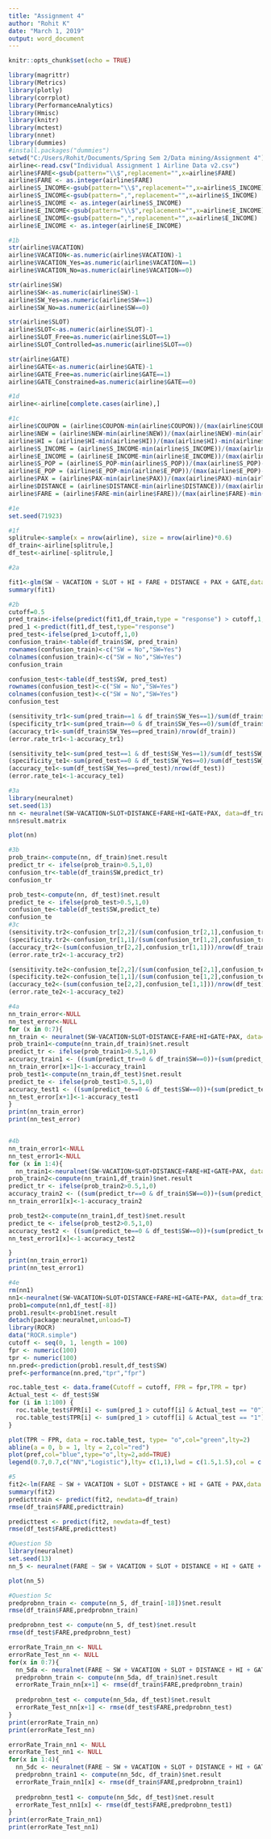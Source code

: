 ---
title: "Assignment 4"
author: "Rohit K"
date: "March 1, 2019"
output: word_document
---

```{r setup, include=FALSE}
knitr::opts_chunk$set(echo = TRUE)
```

```{r}
library(magrittr)
library(Metrics)
library(plotly)
library(corrplot)
library(PerformanceAnalytics)
library(Hmisc)
library(knitr)
library(mctest)
library(nnet)
library(dummies)
#install.packages("dummies")
setwd("C:/Users/Rohit/Documents/Spring Sem 2/Data mining/Assignment 4")
airline<-read.csv("Individual Assignment 1 Airline Data v2.csv")
airline$FARE<-gsub(pattern="\\$",replacement="",x=airline$FARE)
airline$FARE <- as.integer(airline$FARE)
airline$S_INCOME<-gsub(pattern="\\$",replacement="",x=airline$S_INCOME)
airline$S_INCOME<-gsub(pattern=",",replacement="",x=airline$S_INCOME)
airline$S_INCOME <- as.integer(airline$S_INCOME)
airline$E_INCOME<-gsub(pattern="\\$",replacement="",x=airline$E_INCOME)
airline$E_INCOME<-gsub(pattern=",",replacement="",x=airline$E_INCOME)
airline$E_INCOME <- as.integer(airline$E_INCOME)

#1b
str(airline$VACATION)
airline$VACATION<-as.numeric(airline$VACATION)-1
airline$VACATION_Yes=as.numeric(airline$VACATION==1)
airline$VACATION_No=as.numeric(airline$VACATION==0)

str(airline$SW)
airline$SW<-as.numeric(airline$SW)-1
airline$SW_Yes=as.numeric(airline$SW==1)
airline$SW_No=as.numeric(airline$SW==0)

str(airline$SLOT)
airline$SLOT<-as.numeric(airline$SLOT)-1
airline$SLOT_Free=as.numeric(airline$SLOT==1)
airline$SLOT_Controlled=as.numeric(airline$SLOT==0)

str(airline$GATE)
airline$GATE<-as.numeric(airline$GATE)-1
airline$GATE_Free=as.numeric(airline$GATE==1)
airline$GATE_Constrained=as.numeric(airline$GATE==0)

#1d
airline<-airline[complete.cases(airline),]

#1c
airline$COUPON = (airline$COUPON-min(airline$COUPON))/(max(airline$COUPON)-min(airline$COUPON))
airline$NEW = (airline$NEW-min(airline$NEW))/(max(airline$NEW)-min(airline$NEW))
airline$HI = (airline$HI-min(airline$HI))/(max(airline$HI)-min(airline$HI))
airline$S_INCOME = (airline$S_INCOME-min(airline$S_INCOME))/(max(airline$S_INCOME)-min(airline$S_INCOME))
airline$E_INCOME = (airline$E_INCOME-min(airline$E_INCOME))/(max(airline$E_INCOME)-min(airline$E_INCOME))
airline$S_POP = (airline$S_POP-min(airline$S_POP))/(max(airline$S_POP)-min(airline$S_POP))
airline$E_POP = (airline$E_POP-min(airline$E_POP))/(max(airline$E_POP)-min(airline$E_POP))
airline$PAX = (airline$PAX-min(airline$PAX))/(max(airline$PAX)-min(airline$PAX))
airline$DISTANCE = (airline$DISTANCE-min(airline$DISTANCE))/(max(airline$DISTANCE)-min(airline$DISTANCE))
airline$FARE = (airline$FARE-min(airline$FARE))/(max(airline$FARE)-min(airline$FARE))

#1e
set.seed(71923)

#1f
splitrule<-sample(x = nrow(airline), size = nrow(airline)*0.6)
df_train<-airline[splitrule,]
df_test<-airline[-splitrule,]

#2a

fit1<-glm(SW ~ VACATION + SLOT + HI + FARE + DISTANCE + PAX + GATE,data = df_train, family = "binomial")
summary(fit1)

#2b
cutoff=0.5
pred_train<-ifelse(predict(fit1,df_train,type = "response") > cutoff,1,0)
pred_1 <-predict(fit1,df_test,type="response")
pred_test<-ifelse(pred_1>cutoff,1,0)
confusion_train<-table(df_train$SW, pred_train)
rownames(confusion_train)<-c("SW = No","SW=Yes")
colnames(confusion_train)<-c("SW = No","SW=Yes")
confusion_train

confusion_test<-table(df_test$SW, pred_test)
rownames(confusion_test)<-c("SW = No","SW=Yes")
colnames(confusion_test)<-c("SW = No","SW=Yes")
confusion_test

(sensitivity_tr1<-sum(pred_train==1 & df_train$SW_Yes==1)/sum(df_train$SW_Yes==1))
(specificity_tr1<-sum(pred_train==0 & df_train$SW_Yes==0)/sum(df_train$SW_Yes==0))
(accuracy_tr1<-sum(df_train$SW_Yes==pred_train)/nrow(df_train))
(error.rate_tr1<-1-accuracy_tr1)

(sensitivity_te1<-sum(pred_test==1 & df_test$SW_Yes==1)/sum(df_test$SW_Yes==1))
(specificity_te1<-sum(pred_test==0 & df_test$SW_Yes==0)/sum(df_test$SW_Yes==0))
(accuracy_te1<-sum(df_test$SW_Yes==pred_test)/nrow(df_test))
(error.rate_te1<-1-accuracy_te1)
```
```{r}
#3a
library(neuralnet)
set.seed(13)
nn <- neuralnet(SW~VACATION+SLOT+DISTANCE+FARE+HI+GATE+PAX, data=df_train, hidden=c(4), err.fct = "ce", linear.output = F,stepmax = 1e6,lifesign = "minimal")
nn$result.matrix
```
```{r}
plot(nn)
```
```{r}
#3b
prob_train<-compute(nn, df_train)$net.result
predict_tr <- ifelse(prob_train>0.5,1,0)
confusion_tr<-table(df_train$SW,predict_tr)
confusion_tr

prob_test<-compute(nn, df_test)$net.result
predict_te <- ifelse(prob_test>0.5,1,0)
confusion_te<-table(df_test$SW,predict_te)
confusion_te
#3c
(sensitivity.tr2<-confusion_tr[2,2]/(sum(confusion_tr[2,1],confusion_tr[2,2])))
(specificity.tr2<-confusion_tr[1,1]/(sum(confusion_tr[1,2],confusion_tr[1,1])))
(accuracy_tr2<-(sum(confusion_tr[2,2],confusion_tr[1,1]))/nrow(df_train))
(error.rate_tr2<-1-accuracy_tr2)

(sensitivity.te2<-confusion_te[2,2]/(sum(confusion_te[2,1],confusion_te[2,2])))
(specificity.te2<-confusion_te[1,1]/(sum(confusion_te[1,2],confusion_te[1,1])))
(accuracy_te2<-(sum(confusion_te[2,2],confusion_te[1,1]))/nrow(df_test))
(error.rate_te2<-1-accuracy_te2)

#4a
nn_train_error<-NULL
nn_test_error<-NULL
for (x in 0:7){
nn_train <- neuralnet(SW~VACATION+SLOT+DISTANCE+FARE+HI+GATE+PAX, data=df_train, hidden=c(x), err.fct = "ce", linear.output = F, lifesign = "minimal",stepmax = 1e6)
prob_train1<-compute(nn_train,df_train)$net.result
predict_tr <- ifelse(prob_train1>0.5,1,0)
accuracy_train1 <- ((sum(predict_tr==0 & df_train$SW==0))+(sum(predict_tr==1 & df_train$SW==1)))/(sum(df_train$SW==1)+sum(df_train$SW==0))
nn_train_error[x+1]<-1-accuracy_train1
prob_test1<-compute(nn_train,df_test)$net.result
predict_te <- ifelse(prob_test1>0.5,1,0)
accuracy_test1 <- ((sum(predict_te==0 & df_test$SW==0))+(sum(predict_te==1 & df_test$SW==1)))/(sum(df_test$SW==1)+sum(df_test$SW==0))
nn_test_error[x+1]<-1-accuracy_test1
}
print(nn_train_error)
print(nn_test_error)


#4b
nn_train_error1<-NULL
nn_test_error1<-NULL
for (x in 1:4){
  nn_train1<-neuralnet(SW~VACATION+SLOT+DISTANCE+FARE+HI+GATE+PAX, data=df_train, hidden=c(4,x), err.fct = "ce", linear.output = F, lifesign = "minimal",stepmax=1e8)
prob_train2<-compute(nn_train1,df_train)$net.result
predict_tr <- ifelse(prob_train2>0.5,1,0)
accuracy_train2 <- ((sum(predict_tr==0 & df_train$SW==0))+(sum(predict_tr==1 & df_train$SW==1)))/(sum(df_train$SW==1)+sum(df_train$SW==0))
nn_train_error1[x]<-1-accuracy_train2

prob_test2<-compute(nn_train1,df_test)$net.result
predict_te <- ifelse(prob_test2>0.5,1,0)
accuracy_test2 <- ((sum(predict_te==0 & df_test$SW==0))+(sum(predict_te==1 & df_test$SW==1)))/(sum(df_test$SW==1)+sum(df_test$SW==0))
nn_test_error1[x]<-1-accuracy_test2

}
print(nn_train_error1)
print(nn_test_error1)

#4e
rm(nn1)
nn1<-neuralnet(SW~VACATION+SLOT+DISTANCE+FARE+HI+GATE+PAX, data=df_train, hidden=c(4,1), err.fct = "ce", linear.output = F, lifesign = "minimal",stepmax=1e7)
prob1=compute(nn1,df_test[-8])
prob1.result<-prob1$net.result
detach(package:neuralnet,unload=T)
library(ROCR)
data("ROCR.simple")
cutoff <- seq(0, 1, length = 100)
fpr <- numeric(100)
tpr <- numeric(100)
nn.pred<-prediction(prob1.result,df_test$SW)
pref<-performance(nn.pred,"tpr","fpr")

roc.table_test <- data.frame(Cutoff = cutoff, FPR = fpr,TPR = tpr)
Actual_test <- df_test$SW
for (i in 1:100) {
  roc.table_test$FPR[i] <- sum(pred_1 > cutoff[i] & Actual_test == "0")/sum(Actual_test == "0")
  roc.table_test$TPR[i] <- sum(pred_1 > cutoff[i] & Actual_test == "1")/sum(Actual_test == "1")
}
```
```{r}
plot(TPR ~ FPR, data = roc.table_test, type= "o",col="green",lty=2)
abline(a = 0, b = 1, lty = 2,col="red")
plot(pref,col="blue",type="o",lty=2,add=TRUE)
legend(0.7,0.7,c("NN","Logistic"),lty= c(1,1),lwd = c(1.5,1.5),col = c("blue","green"))
```
```{r}
#5
fit2<-lm(FARE ~ SW + VACATION + SLOT + DISTANCE + HI + GATE + PAX,data = df_train)
summary(fit2)
predicttrain <- predict(fit2, newdata=df_train)
rmse(df_train$FARE,predicttrain)

predicttest <- predict(fit2, newdata=df_test)
rmse(df_test$FARE,predicttest)

#Question 5b
library(neuralnet)
set.seed(13)
nn_5 <- neuralnet(FARE ~ SW + VACATION + SLOT + DISTANCE + HI + GATE + PAX, data=df_train, hidden=c(4), err.fct = "sse", linear.output = TRUE)
```
```{r}
plot(nn_5)
```
```{r}
#Question 5c
predprobnn_train <- compute(nn_5, df_train[-18])$net.result
rmse(df_train$FARE,predprobnn_train)

predprobnn_test <- compute(nn_5, df_test)$net.result
rmse(df_test$FARE,predprobnn_test)

errorRate_Train_nn <- NULL
errorRate_Test_nn <- NULL
for(x in 0:7){
  nn_5da <- neuralnet(FARE ~ SW + VACATION + SLOT + DISTANCE + HI + GATE + PAX, data=df_train, hidden=c(x), err.fct = "sse", linear.output = TRUE, lifesign = "minimal")
  predprobnn_train <- compute(nn_5da, df_train)$net.result
  errorRate_Train_nn[x+1] <- rmse(df_train$FARE,predprobnn_train)
  
  predprobnn_test <- compute(nn_5da, df_test)$net.result
  errorRate_Test_nn[x+1] <- rmse(df_test$FARE,predprobnn_test)
}
print(errorRate_Train_nn)
print(errorRate_Test_nn)

errorRate_Train_nn1 <- NULL
errorRate_Test_nn1 <- NULL
for(x in 1:4){
  nn_5dc <- neuralnet(FARE ~ SW + VACATION + SLOT + DISTANCE + HI + GATE + PAX, data=df_train, hidden=c(4,x), err.fct = "sse", linear.output = TRUE, lifesign = "minimal")
  predprobnn_train1 <- compute(nn_5dc, df_train)$net.result
  errorRate_Train_nn1[x] <- rmse(df_train$FARE,predprobnn_train1)
  
  predprobnn_test1 <- compute(nn_5dc, df_test)$net.result
  errorRate_Test_nn1[x] <- rmse(df_test$FARE,predprobnn_test1)
}
print(errorRate_Train_nn1)
print(errorRate_Test_nn1)

```